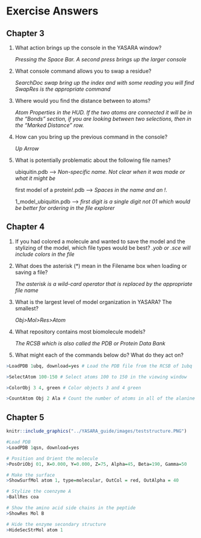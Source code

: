 # Exercise Answers

## Chapter 3 {#threekey}

  1. What action brings up the console in the YASARA window?
  
      *Pressing the Space Bar. A second press brings up the larger console*
  
  2. What console command allows you to swap a residue?
  
      *SearchDoc swap bring up the index and with some reading you will find SwapRes is the appropriate command*
        
  3. Where would you find the distance between to atoms?
  
      *Atom Properties in the HUD. If the two atoms are connected it will be in the "Bonds" section, if you are looking between two selections, then in the "Marked Distance" row.*
  
  4. How can you bring up the previous command in the console?
  
      *Up Arrow*
  
  5. What is potentially problematic about the following file names?
  
      ubiquitin.pdb --> *Non-specific name. Not clear when it was made or what it might be*
      
      first model of a protein!.pdb --> *Spaces in the name and an !.*
      
      1_model_ubiquitin.pdb --> *first digit is a single digit not 01 which would be better for ordering in the file explorer*


## Chapter 4 {#fourkey}


  1. If you had colored a molecule and wanted to save the model and the stylizing of the model, which file types would be best?
      *.yob or .sce will include colors in the file*
  
  2. What does the asterisk (*) mean in the Filename box when loading or saving a file?
  
      *The asterisk is a wild-card operator that is replaced by the appropriate file name*
  
  3. What is the largest level of model organization in YASARA? The smallest?
  
      *Obj>Mol>Res>Atom*
  
  4. What repository contains most biomolecule models?
  
      *The RCSB which is also called the PDB or Protein Data Bank*
  
  5. What might each of the commands below do? What do they act on?
  
```r

>LoadPDB 1ubq, download=yes # Load the PDB file from the RCSB of 1ubq

>SelectAtom 100-150 # Select atoms 100 to 150 in the viewing window

>ColorObj 3 4, green # Color objects 3 and 4 green

>CountAtom Obj 2 Ala # Count the number of atoms in all of the alanine residues in Obj 2

```


## Chapter 5 {#fivekey}

```r
knitr::include_graphics("../YASARA_guide/images/teststructure.PNG")


```

```r
#Load PDB
>LoadPDB 1qsn, download=yes

# Position and Orient the molecule
>PosOriObj 01, X=0.000, Y=0.000, Z=75, Alpha=45, Beta=190, Gamma=50

# Make the surface 
>ShowSurfMol atom 1, type=molecular, OutCol = red, OutAlpha = 40

# Stylize the coenzyme A
>BallRes coa

# Show the amino acid side chains in the peptide
>ShowRes Mol B

# Hide the enzyme secondary structure
>HideSecStrMol atom 1

```

